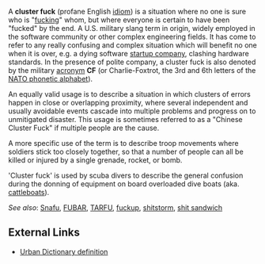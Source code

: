 A '''cluster fuck''' (profane English [[idiom]]) is a situation where no one is sure who is "[[fuck]]ing" whom, but where everyone is certain to have been "fucked" by the end.  A U.S. military slang term in origin, widely employed in the software community or other complex engineering fields.  It has come to refer to any really confusing and complex situation which will benefit no one when it is over, e.g. a dying software [[startup company]], clashing hardware standards.  In the presence of polite company, a cluster fuck is also denoted by the military [[acronym]] '''CF''' (or Charlie-Foxtrot, the 3rd and 6th letters of the [[NATO phonetic alphabet]]).

An equally valid usage is to describe a situation in which clusters of errors happen in close or overlapping proximity, where several independent and usually avoidable events cascade into multiple problems and progress on to unmitigated disaster.  This usage is sometimes referred to as a "Chinese Cluster Fuck" if multiple people are the cause.

A more specific use of the term is to describe troop movements where soldiers stick too closely together, so that a number of people can all be killed or injured by a single grenade, rocket, or bomb.

'Cluster fuck' is used by scuba divers to describe the general confusion during the donning of equipment on board overloaded dive boats (aka. [[cattleboat]]s).

''See also'':  [[Snafu]], [[FUBAR]], [[TARFU]], [[fuckup]], [[shitstorm]], [[shit sandwich]]

== External Links ==
*[http://www.urbandictionary.com/define.php?term=cluster+fuck Urban Dictionary definition]